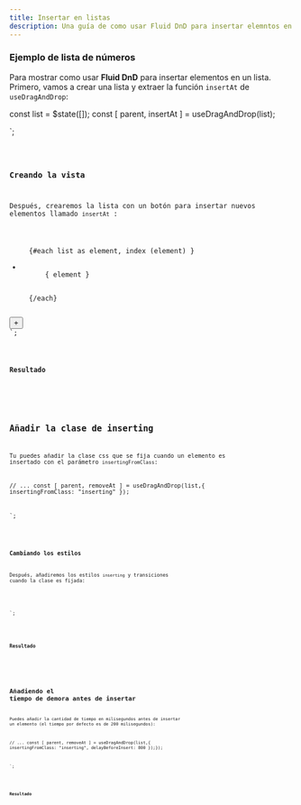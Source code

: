 ```yaml
---
title: Insertar en listas
description: Una guía de como usar Fluid DnD para insertar elemntos en una lista.
---
```



### Ejemplo de lista de números

Para mostrar como usar **Fluid DnD** para insertar elementos en un lista.
Primero, vamos a crear una lista y extraer la función `insertAt` de `useDragAndDrop`:


const list = $state([]);
const [ parent, insertAt ] = useDragAndDrop(list);

</script>`;



<Code code={listOfNumbers} lang="svelte" mark={highlightsListOfNumbers} />

### Creando la vista

Después, crearemos la lista con un botón para insertar nuevos elementos llamado `insertAt` :


<ul use:parent class="number-list">
  {#each list as element, index (element) }
    <li class="number" data-index={index}>
      { element }
    </li>
  {/each}
</ul>
<button class="insert-button" onclick={insertAt(list.length, list.length)}>+</button>
`;

<Code code={listOfNumbersDroppable} lang="svelte" mark={highlightsDroppable} />

### Resultado

<div class="p-8 bg-[var(--sl-color-gray-6)]">
  <ListWithInsert client:load />
</div>

## Añadir la clase de inserting

Tu puedes añadir la clase css que se fija cuando un elemento es insertado con el parámetro `insertingFromClass`:

// ...
const [ parent, removeAt ] = useDragAndDrop(list,{
  insertingFromClass: "inserting"
});

</script>`;

<Code code={listOfNumbersWithRemovingClass} lang="vue" mark={highlightsRemovingClass}/>

### Cambiando los estilos

Después, añadiremos los estilos `inserting` y transiciones cuando la clase es fijada:


<style scoped>
.number{
  /*
      ...
  */
  opacity: 1;
  transition: opacity 200ms ease;
}
.number.inserting{
  opacity: 0;
}
</style>
`;

<Code code={stylesRemovingClass} lang="vue" mark={highlightsStylesRemovingClass} />

### Resultado

<div class="p-8 bg-[var(--sl-color-gray-6)]">
  <ListWithInsert insertingFromClass="inserting" client:load  />
</div>

## Añadiendo el tiempo de demora antes de insertar

Puedes añadir la cantidad de tiempo en milisegundos antes de insertar un elemento (el tiempo por defecto es de 200 milisegundos):

// ...
const [ parent, removeAt ] = useDragAndDrop(list,{
  insertingFromClass: "inserting",
  delayBeforeInsert: 800
});});

</script>`;

<Code code={listOfNumbersDelay} lang="vue" mark={highlightsDelay}/>

### Resultado

<div class="p-8 bg-[var(--sl-color-gray-6)]">
  <ListWithInsert insertingFromClass="inserting" delayBeforeInsert={800} client:load  />
</div>